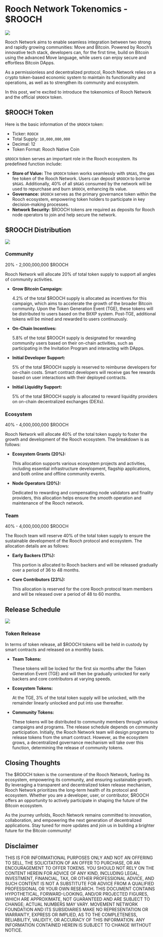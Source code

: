 # Rooch Network Tokenomics - $ROOCH

![](/blog/rooch-tokenomics/img1.png)

Rooch Network aims to enable seamless integration between two strong and rapidly growing communities: Move and Bitcoin. Powered by Rooch’s innovative tech stack, developers can, for the first time, build on Bitcoin using the advanced Move language, while users can enjoy secure and effortless Bitcoin DApps.

As a permissionless and decentralized protocol, Rooch Network relies on a crypto token-based economic system to maintain its functionality and operations, as well as to strengthen its community and ecosystem.

In this post, we're excited to introduce the tokenomics of Rooch Network and the official `$ROOCH` token.

## $ROOCH Token

Here is the basic information of the `$ROOCH` token:

- Ticker: `ROOCH`
- Total Supply: `10,000,000,000`
- Decimal: 12
- Token Format: Rooch Native Coin

`$ROOCH` token serves an  important role in the Rooch ecosystem. Its predefined function include:

- **Store of Value:** The `$ROOCH` token works seamlessly with `$RGAS`, the gas fee token of the Rooch Network. Users can deposit `$ROOCH` to borrow `$RGAS`. Additionally, 40% of all `$RGAS` consumed by the network will be used to repurchase and burn `$ROOCH`, enhancing its value.
- **Governance:** `$ROOCH` serves as the primary governance token within the Rooch ecosystem, empowering token holders to participate in key decision-making processes.
- **Network Security:** $ROOCH tokens are required as deposits for Rooch node operators to join and help secure the network.

## $ROOCH Distribution

![](/blog/rooch-tokenomics/img2.png)

### Community

20% - 2,000,000,000 $ROOCH

Rooch Network will allocate 20% of total token supply to support all angles of community activities. 

- **Grow Bitcoin Campaign:**
    
    4.2% of the total $ROOCH supply is allocated as incentives for this campaign, which aims to accelerate the growth of the broader Bitcoin community. Upon the Token Generation Event (TGE), these tokens will be distributed to users based on the BitXP system. Post-TGE, additional tokens will be mined and rewarded to users continuously.
    
- **On-Chain Incentives:**
    
    5.8% of the total $ROOCH supply is designated for rewarding community users based on their on-chain activities, such as participating in the Invitation Program and interacting with DApps.
    
- **Initial Developer Support:**
    
    5% of the total $ROOCH supply is reserved to reimburse developers for on-chain costs. Smart contract developers will receive gas fee rewards based on user interactions with their deployed contracts.
    
- **Initial Liquidity Support:**
    
    5% of the total $ROOCH supply is allocated to reward liquidity providers on on-chain decentralized exchanges (DEXs).

### Ecosystem

40% - 4,000,000,000 $ROOCH

Rooch Network will allocate 40% of the total token supply to foster the growth and development of the Rooch ecosystem. The breakdown is as follows:

- **Ecosystem Grants (20%):**
    
    This allocation supports various ecosystem projects and activities, including essential infrastructure development, flagship applications, and both online and offline community events.
    
- **Node Operators (20%):**
    
    Dedicated to rewarding and compensating node validators and finality providers, this allocation helps ensure the smooth operation and maintenance of the Rooch network.

### Team

40% - 4,000,000,000 $ROOCH

The Rooch team will reserve 40% of the total token supply to ensure the sustainable development of the Rooch protocol and ecosystem. The allocation details are as follows:

- **Early Backers (17%):**
    
    This portion is allocated to Rooch backers and will be released gradually over a period of 36 to 48 months.
    
- **Core Contributors (23%):**
    
    This allocation is reserved for the core Rooch protocol team members and will be released over a period of 48 to 60 months.

## Release Schedule

![](/blog/rooch-tokenomics/img3.png)

### Token Release

In terms of token release, all $ROOCH tokens will be held in custody by smart contracts and released on a monthly basis.

- **Team Tokens:**
    
    These tokens will be locked for the first six months after the Token Generation Event (TGE) and will then be gradually unlocked for early backers and core contributors at varying speeds.
    
- **Ecosystem Tokens:**
    
    At the TGE, 3% of the total token supply will be unlocked, with the remainder linearly unlocked and put into use thereafter.
    
- **Community Tokens:**
    
    These tokens will be distributed to community members through various campaigns and programs. The release schedule depends on community participation. Initially, the Rooch Network team will design programs to release tokens from the smart contract. However, as the ecosystem grows, a decentralized governance mechanism will take over this function, determining the release of community tokens.

## Closing Thoughts

The $ROOCH token is the cornerstone of the Rooch Network, fueling its ecosystem, empowering its community, and ensuring sustainable growth. By leveraging a transparent and decentralized token release mechanism, Rooch Network prioritizes the long-term health of its protocol and ecosystem. Whether you are a developer, user, or contributor, $ROOCH offers an opportunity to actively participate in shaping the future of the Bitcoin ecosystem.

As the journey unfolds, Rooch Network remains committed to innovation, collaboration, and empowering the next generation of decentralized applications. Stay tuned for more updates and join us in building a brighter future for the Bitcoin community!

## Disclaimer

THIS IS FOR INFORMATIONAL PURPOSES ONLY AND NOT AN OFFERING TO SELL, THE SOLICITATION OF AN OFFER TO PURCHASE, OR AN ENCOURAGEMENT TO OFFER TOKENS. YOU SHOULD NOT RELY ON THE CONTENT HEREIN FOR ADVICE OF ANY KIND, INCLUDING LEGAL, INVESTMENT, FINANCIAL, TAX, OR OTHER PROFESSIONAL ADVICE, AND SUCH CONTENT IS NOT A SUBSTITUTE FOR ADVICE FROM A QUALIFIED PROFESSIONAL OR YOUR OWN RESEARCH. THIS DOCUMENT CONTAINS HYPOTHETICAL, FORWARD-LOOKING, AND/OR PROJECTED FIGURES, WHICH ARE APPROXIMATE, NOT GUARANTEED AND ARE SUBJECT TO CHANGE; ACTUAL NUMBERS MAY VARY. MOVEMENT NETWORK FOUNDATION AND ITS SUBSIDIARIES MAKE NO REPRESENTATION OR WARRANTY, EXPRESS OR IMPLIED, AS TO THE COMPLETENESS, RELIABILITY, VALIDITY, OR ACCURACY OF THIS INFORMATION. ANY INFORMATION CONTAINED HEREIN IS SUBJECT TO CHANGE WITHOUT NOTICE.
